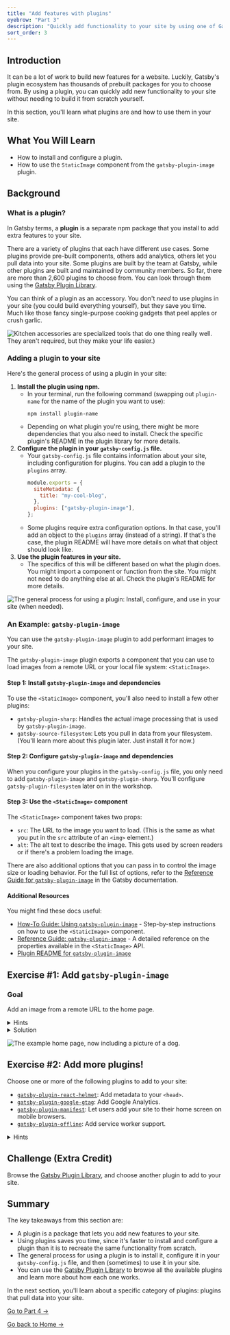 ```yaml
---
title: "Add features with plugins"
eyebrow: "Part 3"
description: "Quickly add functionality to your site by using one of Gatsby's many plugins."
sort_order: 3
---
```


## Introduction

It can be a lot of work to build new features for a website. Luckily, Gatsby's plugin ecosystem has thousands of prebuilt packages for you to choose from. By using a plugin, you can quickly add new functionality to your site without needing to build it from scratch yourself.

In this section, you'll learn what plugins are and how to use them in your site.

## What You Will Learn

- How to install and configure a plugin.
- How to use the `StaticImage` component from the `gatsby-plugin-image` plugin.

## Background

### What is a plugin?

In Gatsby terms, a **plugin** is a separate npm package that you install to add extra features to your site.

There are a variety of plugins that each have different use cases. Some plugins provide pre-built components, others add analytics, others let you pull data into your site. Some plugins are built by the team at Gatsby, while other plugins are built and maintained by community members. So far, there are more than 2,600 plugins to choose from. You can look through them using the [Gatsby Plugin Library](https://www.gatsbyjs.com/plugins).

You can think of a plugin as an accessory. You don't _need_ to use plugins in your site (you could build everything yourself), but they save you time. Much like those fancy single-purpose cooking gadgets that peel apples or crush garlic.

![Kitchen accessories are specialized tools that do one thing really well. They aren't required, but they make your life easier.)](./cooking-accessories.png)

### Adding a plugin to your site

Here's the general process of using a plugin in your site:

1. **Install the plugin using npm.**
   - In your terminal, run the following command (swapping out `plugin-name` for the name of the plugin you want to use):
     ```
     npm install plugin-name
     ```
   - Depending on what plugin you're using, there might be more dependencies that you also need to install. Check the specific plugin's README in the plugin library for more details.
1. **Configure the plugin in your `gatsby-config.js` file.**
   - Your `gatsby-config.js` file contains information about your site, including configuration for plugins. You can add a plugin to the `plugins` array.
     ```javascript
     module.exports = {
       siteMetadata: {
         title: "my-cool-blog",
       },
       plugins: ["gatsby-plugin-image"],
     };
     ```
   - Some plugins require extra configuration options. In that case, you'll add an object to the `plugins` array (instead of a string). If that's the case, the plugin README will have more details on what that object should look like.
1. **Use the plugin features in your site.**
   - The specifics of this will be different based on what the plugin does. You might import a component or function from the site. You might not need to do anything else at all. Check the plugin's README for more details.

![The general process for using a plugin: Install, configure, and use in your site (when needed).](./plugin-process.png)

### An Example: `gatsby-plugin-image`

You can use the `gatsby-plugin-image` plugin to add performant images to your site.

The `gatsby-plugin-image` plugin exports a component that you can use to load images from a remote URL or your local file system: `<StaticImage>`.

#### Step 1: Install `gatsby-plugin-image` and dependencies

To use the `<StaticImage>` component, you'll also need to install a few other plugins:

- `gatsby-plugin-sharp`: Handles the actual image processing that is used by `gatsby-plugin-image`.
- `gatsby-source-filesystem`: Lets you pull in data from your filesystem. (You'll learn more about this plugin later. Just install it for now.)

#### Step 2: Configure `gatsby-plugin-image` and dependencies

When you configure your plugins in the `gatsby-config.js` file, you only need to add `gatsby-plugin-image` and `gatsby-plugin-sharp`. You'll configure `gatsby-plugin-filesystem` later on in the workshop.

#### Step 3: Use the `<StaticImage>` component

The `<StaticImage>` component takes two props:

- `src`: The URL to the image you want to load. (This is the same as what you put in the `src` attribute of an `<img>` element.)
- `alt`: The alt text to describe the image. This gets used by screen readers or if there's a problem loading the image.

There are also additional options that you can pass in to control the image size or loading behavior. For the full list of options, refer to the [Reference Guide for `gatsby-plugin-image`](https://www.gatsbyjs.com/docs/reference/built-in-components/gatsby-plugin-image/) in the Gatsby documentation.

#### Additional Resources

You might find these docs useful:

- [How-To Guide: Using `gatsby-plugin-image`](https://www.gatsbyjs.com/docs/how-to/images-and-media/using-gatsby-plugin-image/) - Step-by-step instructions on how to use the `<StaticImage>` component.
- [Reference Guide: `gatsby-plugin-image`](https://www.gatsbyjs.com/docs/reference/built-in-components/gatsby-plugin-image/) - A detailed reference on the properties available in the `<StaticImage>` API.
- [Plugin README for `gatsby-plugin-image`](https://www.gatsbyjs.com/plugins/gatsby-plugin-image/)

## Exercise #1: Add `gatsby-plugin-image`

### Goal

Add an image from a remote URL to the home page.

<details>
  <summary>Hints</summary>

1. Find an image online. Copy the link to that image.
1. Install `gatsby-plugin-image`, `gatsby-plugin-sharp`, and `gatsby-source-filesystem`.
1. Configure `gatsby-plugin-image` and `gatsby-plugin-sharp` in your `gatsby-config.js` file.
1. Use the `<StaticImage>` component from `gatsby-plugin-image` to add an image to the home page.

</details>

<details>
  <summary>Solution</summary>

You'll learn more if you work through the exercise on your own.

But if you get stuck, here's [one possible solution](https://github.com/meganesu/gatsby-intro-workshop-example-site/commit/43d66aec890f22019b10d63e7bb36e3a6a354d72).

</details>

![The example home page, now including a picture of a dog.](./exercise-1-goal.png)

## Exercise #2: Add more plugins!

Choose one or more of the following plugins to add to your site:

- [`gatsby-plugin-react-helmet`](https://gatsbyjs.com/plugins/gatsby-plugin-react-helmet): Add metadata to your `<head>`.
- [`gatsby-plugin-google-gtag`](https://gatsbyjs.com/plugins/gatsby-plugin-google-gtag/): Add Google Analytics.
- [`gatsby-plugin-manifest`](https://www.gatsbyjs.com/plugins/gatsby-plugin-manifest/): Let users add your site to their home screen on mobile browsers.
- [`gatsby-plugin-offline`](https://www.gatsbyjs.com/plugins/gatsby-plugin-offline/): Add service worker support.

<details>
  <summary>Hints</summary>

- Refer to the README for each plugin for more details on how to configure and use it.

</details>

## Challenge (Extra Credit)

Browse the [Gatsby Plugin Library](https://www.gatsbyjs.com/plugins), and choose another plugin to add to your site.

## Summary

The key takeaways from this section are:

- A plugin is a package that lets you add new features to your site.
- Using plugins saves you time, since it's faster to install and configure a plugin than it is to recreate the same functionality from scratch.
- The general process for using a plugin is to install it, configure it in your `gatsby-config.js` file, and then (sometimes) to use it in your site.
- You can use the [Gatsby Plugin Library](https://www.gatsbyjs.com/plugins) to browse all the available plugins and learn more about how each one works.

In the next section, you'll learn about a specific category of plugins: plugins that pull data into your site.

[Go to Part 4 &rarr;](/part-4)

[Go back to Home &rarr;](/)
